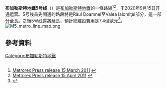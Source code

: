 {{expand|time=2015-12-16T09:29:51+00:00}}
'''布加勒斯特地鐵5号线'''（{{lang-ro|Linia M5 a metroului din București}}）是[[布加勒斯特地鐵|布加勒斯特地鐵]]的一條路線<ref name="March">[http://www.metrorex.ro/_read170-1 Metrorex Press release 15 March 2011] {{Wayback|url=http://www.metrorex.ro/_read170-1 |date=20201202101056 }} {{Ro icon}}</ref><ref name="April">[http://www.metrorex.ro/_read178-1 Metrorex Press release 15 April 2011] {{Wayback|url=http://www.metrorex.ro/_read178-1 |date=20201202093922 }} {{Ro icon}}</ref>，于2020年9月15日开通运营。5号线首先開通的路段將是Râul Doamnei至Valea Ialomiţei部分，這一部分全長{{convert|7.2|km|mi|1|abbr=on}}。之後5号线還將延長，預計總建設費用是7.4億歐元<ref name="Rail-Tech">{{cite journal |url=http://www.railway-technology.com/projects/bucharest-metro/ |title=Bucharest Metrorex, Romania |journal=Railway Technology |date= |accessdate=2014-05-07 |archive-date=2020-12-03 |archive-url=https://web.archive.org/web/20201203164033/https://www.railway-technology.com/projects/bucharest-metro/ |dead-url=no }}</ref>。
[[File:M5_metro_line_map.png|thumb]]
==參考資料==
{{Reflist}}
[[Category:布加勒斯特地鐵|Category:布加勒斯特地鐵]]